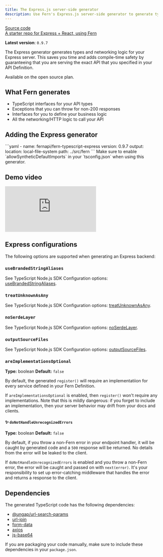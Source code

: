 ```yaml
---
title: The Express.js server-side generator
description: Use Fern's Express.js server-side generator to generate types and networking logic for your back end.
---
```


[Source code](https://github.com/fern-api/fern/tree/main/generators/typescript/express)<br />
[A starter repo for Express + React, using Fern](https://github.com/fern-api/express-starter/)

**Latest version**: `0.9.7`

The Express generator generates types and networking logic for your Express server. This saves you time and adds compile-time safety by guaranteeing that you are serving the exact API that you specified in your API Definition.

Available on the open source plan.

## What Fern generates

- TypeScript interfaces for your API types
- Exceptions that you can throw for non-200 responses
- Interfaces for you to define your business logic
- All the networking/HTTP logic to call your API

## Adding the Express generator

<CodeBlock title='generators.yml'>
```yaml
- name: fernapi/fern-typescript-express
  version: 0.9.7
  output: 
    location: local-file-system
    path: ../src/fern
```
</CodeBlock>

<Callout intent='warn'>
  Make sure to enable `allowSyntheticDefaultImports` in your `tsconfig.json` when
  using this generator.
</Callout>

## Demo video

<div style={{ position: 'relative', paddingBottom: '62.5%', height: '0' }}>
  <iframe
    src='https://www.loom.com/embed/31f4243c4d824c54938bdc4840fbb8ba?sid=e5cc10a7-0328-4813-a877-cb3cbf61ef95'
    frameborder='0'
    webkitallowfullscreen
    mozallowfullscreen
    allowfullscreen
    style={{
      position: 'absolute',
      top: '0',
      left: '0',
      width: '100%',
      height: '100%'
    }}
  ></iframe>
</div>

## Express configurations

The following options are supported when generating an Express backend:

### `useBrandedStringAliases`

See TypeScript Node.js SDK Configuration options: [useBrandedStringAliases](/fern-sd-ks/sdk-generators/typescript#usebrandedstringaliases).

### `treatUnknownAsAny`

See TypeScript Node.js SDK Configuration options: [treatUnknownAsAny](/fern-sd-ks/sdk-generators/typescript#treatunknownasany).

### `noSerdeLayer`

See TypeScript Node.js SDK Configuration options: [noSerdeLayer](/fern-sd-ks/sdk-generators/typescript#noserdelayer).

### `outputSourceFiles`

See TypeScript Node.js SDK Configuration options: [outputSourceFiles](/fern-sd-ks/sdk-generators/typescript#outputsourcefiles).

### `areImplementationsOptional`

**Type:** boolean
**Default:** `false`

By default, the generated `register()` will require an implementatiion for every
service defined in your Fern Definition.

If `areImplementationsOptional` is enabled, then `register()` won't require any
implementations. Note that this is mildly dangerous: if you forget to include
an implementation, then your server behavior may drift from your docs and clients.

#### ✨ `doNotHandleUnrecognizedErrors`

**Type:** boolean
**Default:** `false`

By default, if you throw a non-Fern error in your endpoint handler, it will be caught by generated code and a `500` response will be returned. No details from the error will be leaked to the client.

If `doNotHandleUnrecognizedErrors` is enabled and you throw a non-Fern error, the error will be caught and passed on with `next(error)`. It's your responsibility to set up error-catching middleware that handles the error and returns a response to the client.

## Dependencies

The generated TypeScript code has the following dependencies:

- [@ungap/url-search-params](https://www.npmjs.com/package/@ungap/url-search-params)
- [url-join](https://www.npmjs.com/package/url-join)
- [form-data](https://www.npmjs.com/package/form-data)
- [axios](https://www.npmjs.com/package/axios)
- [js-base64](https://www.npmjs.com/package/js-base64)

If you are packaging your code manually, make sure to include these dependencies in your `package.json`.
